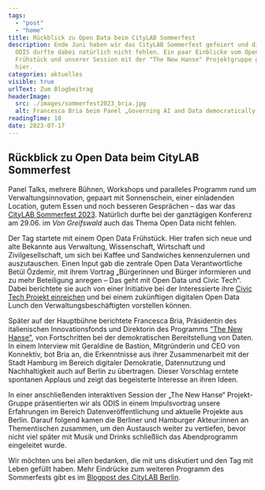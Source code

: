 ```yaml
---
tags:
  - "post"
  - "home"
title: Rückblick zu Open Data beim CityLAB Sommerfest
description: Ende Juni haben wir das CityLAB Sommerfest gefeiert und die
  ODIS durfte dabei natürlich nicht fehlen. Ein paar Einblicke vom Open Data
  Frühstück und unserer Session mit der "The New Hanse" Projektgruppe gibt es
  hier.
categories: aktuelles
visible: true
urlText: Zum Blogbeitrag
headerImage:
  src: ./images/sommerfest2023_bria.jpg
  alt: Francesca Bria beim Panel „Governing AI and Data democratically putting it at the service of People and the Planet“ (Foto bei Florian Reimann)
readingTime: 10
date: 2023-07-17
---
```




## Rückblick zu Open Data beim CityLAB Sommerfest

Panel Talks, mehrere Bühnen, Workshops und paralleles Programm rund um Verwaltungsinnovation, gepaart mit Sonnenschein, einer einladenden Location, gutem Essen und noch besseren Gesprächen – das war das [CityLAB Sommerfest 2023](https://citylab-berlin.org/de/events/citylab-sommerfest-2023/). Natürlich durfte bei der ganztägigen Konferenz am 29.06. im _Von Greifswald_ auch das Thema Open Data nicht fehlen.

Der Tag startete mit einem Open Data Frühstück. Hier trafen sich neue und alte Bekannte aus Verwaltung, Wissenschaft, Wirtschaft und Zivilgesellschaft, um sich bei Kaffee und Sandwiches kennenzulernen und auszutauschen. Einen Input gab die zentrale Open Data Verantwortliche Betül Özdemir, mit ihrem Vortrag „Bürgerinnen und Bürger informieren und zu mehr Beteiligung anregen – Das geht mit Open Data und Civic Tech“. Dabei berichtete sie auch von einer Initiative bei der Interessierte ihre [Civic Tech Projekt einreichen](https://mein.berlin.de/projekte/civic-tech-projekte-aus-berlin-mit-open-data/) und bei einem zukünftigen digitalen Open Data Lunch den Verwaltungsbeschäftigten vorstellen können.


<ImageSection
  src={image1}
  fullWidth
  withShadow
/>


<ImageSection
  src={image2}
  caption="Moderator Klemens Maget und Betül Özdemir als Vortragende beim Open Data Frühstück (Fotos: Florian Reimann)"
/>

Später auf der Hauptbühne berichtete Francesca Bria, Präsidentin des italienischen Innovationsfonds und Direktorin des Programms ["The New Hanse"](https://thenew.institute/en/programs/the-new-hanse), von Fortschritten bei der demokratischen Bereitstellung von Daten. In einem Interview mit Geraldine de Bastion, Mitgründerin und CEO von Konnektiv, bot Bria an, die Erkenntnisse aus ihrer Zusammenarbeit mit der Stadt Hamburg im Bereich digitaler Demokratie, Datennutzung und Nachhaltigkeit auch auf Berlin zu übertragen. Dieser Vorschlag erntete spontanen Applaus und zeigt das begeisterte Interesse an ihren Ideen.


<ImageSection
  src={image3}
  caption="Francesca Bria beim Panel „Governing AI and Data democratically putting it at the service of People and the Planet“ (Foto: Florian Reimann)"
/>

In einer anschließenden interaktiven Session der „The New Hanse“ Projekt-Gruppe präsentierten wir als ODIS in einem Impulsvortrag unsere Erfahrungen im Bereich Datenveröffentlichung und aktuelle Projekte aus Berlin. Darauf folgend kamen die Berliner und Hamburger Akteur:innen an Thementischen zusammen, um den Austausch weiter zu vertiefen, bevor nicht viel später mit Musik und Drinks schließlich das Abendprogramm eingeleitet wurde.


<ImageSection
  src={image4}
/>


<ImageSection
  src={image5}
  caption="ODIS bei der Data Sharing Session der “The New Hanse” Projektgruppe um Francesca Bria (Fotos: Florian Reimann)"
/>

Wir möchten uns bei allen bedanken, die mit uns diskutiert und den Tag mit Leben gefüllt haben. Mehr Eindrücke zum weiteren Programm des Sommerfests gibt es im [Blogpost des CityLAB Berlin](https://citylab-berlin.org/de/blog/citylab-sommerfest-2023-recap/).
